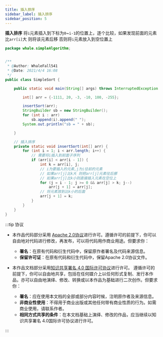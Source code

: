 ```yaml
---
title: 插入排序
sidebar_label: 插入排序
sidebar_position: 5
---
```


**插入排序**
将`i`元素插入到下标为`0`~`i-1`的位置上，逐个比较，如果发现前面的元素比`arr[i]`大
则将该元素后移 否则将`i`元素放入到空位置上

```java
package whale.simpleAlgorithm;


/**
 * @Author: WhaleFall541
 * @Date: 2021/4/4 16:08
 */
public class SimpleSort {

    public static void main(String[] args) throws InterruptedException {

        int[] arr = {-1111, 20, -3, -10, 100, -255};

        insertSort(arr);
        StringBuilder sb = new StringBuilder();
        for (int i : arr)
            sb.append(i).append(" ");
        System.out.println("sb = " + sb);

    }

    // 插入排序
    private static void insertSort(int[] arr) {
        for (int i = 1; i < arr.length; i++) {
            // 需要将i插入到前面子序列
            if (arr[i] < arr[i - 1]) {
                int k = arr[i], j;
                // i为要插入的元素,j为i往前的元素
                // 如果arr[j]比k大 则把arr[j]元素往后挪
                // 如果arr[j]比k小则直接插入元素在空位上
                for (j = i - 1; j >= 0 && arr[j] > k; j--)
                    arr[j + 1] = arr[j];
                // 将元素放到比k小的后面
                arr[j + 1] = k;
            }
        }
    }
}

```




:::tip 协议

- 本作品代码部分采用 [Apache 2.0协议](https://www.apache.org/licenses/LICENSE-2.0)进行许可。遵循许可的前提下，你可以自由地对代码进行修改，再发布，可以将代码用作商业用途。但要求你：
  - **署名**：在原有代码和衍生代码中，保留原作者署名及代码来源信息。
  - **保留许可证**：在原有代码和衍生代码中，保留Apache 2.0协议文件。

- 本作品文档部分采用[知识共享署名 4.0 国际许可协议](http://creativecommons.org/licenses/by/4.0/)进行许可。 遵循许可的前提下，你可以自由地共享，包括在任何媒介上以任何形式复制、发行本作品，亦可以自由地演绎、修改、转换或以本作品为基础进行二次创作。但要求你：
  - **署名**：应在使用本文档的全部或部分内容时候，注明原作者及来源信息。
  - **非商业性使用**：不得用于商业出版或其他任何带有商业性质的行为。如需商业使用，请联系作者。
  - **相同方式共享的条件**：在本文档基础上演绎、修改的作品，应当继续以知识共享署名 4.0国际许可协议进行许可。

:::